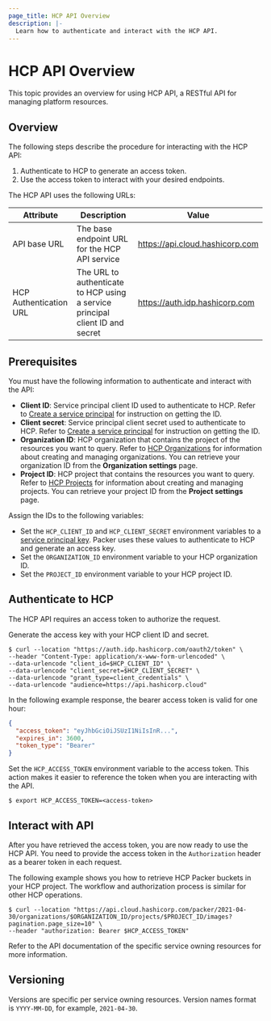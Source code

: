 ```yaml
---
page_title: HCP API Overview
description: |-
  Learn how to authenticate and interact with the HCP API.
---
```


# HCP API Overview

This topic provides an overview for using HCP API, a RESTful API for managing platform resources. 

## Overview

The following steps describe the procedure for interacting with the HCP API: 

1. Authenticate to HCP to generate an access token.
1. Use the access token to interact with your desired endpoints.

The HCP API uses the following URLs:

| Attribute              | Description                                                                   | Value                           |
| ---------------------- | ----------------------------------------------------------------------------- | ------------------------------- |
| API base URL           | The base endpoint URL for the HCP API service                                 | https://api.cloud.hashicorp.com |
| HCP Authentication URL | The URL to authenticate to HCP using a service principal client ID and secret | https://auth.idp.hashicorp.com  |


## Prerequisites

You must have the following information to authenticate and interact with the API:

- **Client ID**: Service principal client ID used to authenticate to HCP. Refer to [Create a service principal](/hcp/docs/hcp/iam/service-principal#create-a-service-principal) for instruction on getting the ID. 
- **Client secret**: Service principal client secret used to authenticate to HCP. Refer to [Create a service principal](/hcp/docs/hcp/iam/service-principal#create-a-service-principal) for instruction on getting the ID. 
- **Organization ID**: HCP organization that contains the project of the resources you want to query. Refer to [HCP Organizations](/hcp/docs/hcp/admin/orgs) for information about creating and managing organizations. You can retrieve your organization ID from the **Organization settings** page. 
- **Project ID**: HCP project that contains the resources you want to query. Refer to [HCP Projects](/hcp/docs/hcp/admin/projects) for information about creating and managing projects. You can retrieve your project ID from the **Project settings** page. 

Assign the IDs to the following variables:
  
- Set the `HCP_CLIENT_ID` and `HCP_CLIENT_SECRET` environment variables to a [service principal key](/hcp/docs/hcp/iam/service-principal#create-a-service-principal). Packer uses these values to authenticate to HCP and generate an access key.
- Set the `ORGANIZATION_ID` environment variable to your HCP organization ID. 
- Set the `PROJECT_ID` environment variable to your HCP project ID. 
## Authenticate to HCP

The HCP API requires an access token to authorize the request.

Generate the access key with your HCP client ID and secret.

```shell-session
$ curl --location "https://auth.idp.hashicorp.com/oauth2/token" \
--header "Content-Type: application/x-www-form-urlencoded" \
--data-urlencode "client_id=$HCP_CLIENT_ID" \
--data-urlencode "client_secret=$HCP_CLIENT_SECRET" \
--data-urlencode "grant_type=client_credentials" \
--data-urlencode "audience=https://api.hashicorp.cloud"
```

In the following example response, the bearer access token is valid for one hour:

<CodeBlockConfig hideClipboard>

```json
{
  "access_token": "eyJhbGciOiJSUzI1NiIsInR...",
  "expires_in": 3600,
  "token_type": "Bearer"
}
```

</CodeBlockConfig>

Set the `HCP_ACCESS_TOKEN` environment variable to the access token. This action makes it easier to reference the token when you are interacting with the API.

```shell-session
$ export HCP_ACCESS_TOKEN=<access-token>
```

## Interact with API

After you have retrieved the access token, you are now ready to use the HCP API. You need to provide the access token in the `Authorization` header as a bearer token in each request.

The following example shows you how to retrieve HCP Packer buckets in your HCP project. The workflow and authorization process is similar for other HCP operations.

```shell-session
$ curl --location "https://api.cloud.hashicorp.com/packer/2021-04-30/organizations/$ORGANIZATION_ID/projects/$PROJECT_ID/images?pagination.page_size=10" \
--header "authorization: Bearer $HCP_ACCESS_TOKEN"
```

Refer to the API documentation of the specific service owning resources for more information. 

## Versioning

Versions are specific per service owning resources. Version names format is `YYYY-MM-DD`, for example, `2021-04-30`. 
